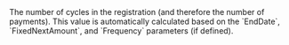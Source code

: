   
<ParamField body="CycleNumber" type="integer">     
The number of cycles in the registration (and therefore the number of payments).  
This value is automatically calculated based on the `EndDate`, `FixedNextAmount`, and `Frequency` parameters (if defined).  
</ParamField>